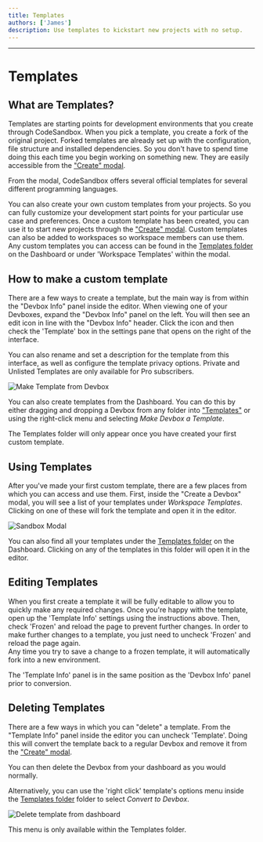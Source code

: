 ```yaml
---
title: Templates
authors: ['James']
description: Use templates to kickstart new projects with no setup.
---
```



---

# Templates

## What are Templates?

Templates are starting points for development environments that you create through CodeSandbox. When you pick a template, you create a fork of the original project. Forked templates are already set up with the
configuration, file structure and installed dependencies. So you don't have to
spend time doing this each time you begin working on something new. They
are easily accessible from the ["Create" modal](https://codesandbox.io/d).

From the modal, CodeSandbox offers several official templates for several different programming languages.

You can also create your own custom templates from your projects. So you can fully customize your development start points for your particular use case and preferences. Once a custom
template has been created, you can use it to start new projects through the ["Create" modal](https://codesandbox.io/d). Custom templates can also be added
to workspaces so workspace members can use them. Any custom templates you can access can be found in the [Templates folder](https://codesandbox.io/dashboard/templates) on the Dashboard or under 'Workspace Templates' within the modal.

## How to make a custom template

There are a few ways to create a template, but the main way is from within the
"Devbox Info" panel inside the editor. When viewing one of your Devboxes,
expand the "Devbox Info" panel on the left. You will then see an edit icon in line with the "Devbox Info" header. Click the icon and then check the 'Template' box in the settings pane that opens on the right of the interface.

<Callout>
You can also rename and set a description for the template from this interface, as well as configure the template privacy options. Private and Unlisted Templates are only available for Pro subscribers.
</Callout>

![Make Template from Devbox](../images/devbox-info-pane.png)

You can also create templates from the Dashboard. You can do this by either dragging and dropping a Devbox from
any folder into ["Templates"](https://codesandbox.io/dashboard/templates) or using the right-click menu and selecting
_Make Devbox a Template_.

<Callout>
The Templates folder will only appear once you have created your first custom template.
</Callout>

## Using Templates

After you've made your first custom template, there are a few places from which
you can access and use them. First, inside the "Create a Devbox" modal,
you will see a list of your templates under _Workspace Templates_. Clicking on one of
these will fork the template and open it in the editor.

![Sandbox Modal](../images/devbox-template-modal.png)

You can also find all your templates under the [Templates folder](https://codesandbox.io/dashboard/templates) on the
Dashboard. Clicking on any of the templates in this folder will open
it in the editor.

## Editing Templates

When you first create a template it will be fully editable to allow you to quickly make any required changes.
Once you're happy with the template, open up the 'Template Info' settings using the instructions above. 
Then, check 'Frozen' and reload the page to prevent further changes. 
In order to make further changes to a template, you just need to uncheck 'Frozen' and reload the page again.  
Any time you try to save a change to a frozen template, it will automatically fork into a new environment. 

<Callout>
The 'Template Info' panel is in the same position as the 'Devbox Info' panel prior to conversion.
</Callout>

## Deleting Templates

There are a few ways in which you can "delete" a template. From the "Template
Info" panel inside the editor you can uncheck 'Template'. Doing this will convert the template back
to a regular Devbox and remove it from the ["Create" modal](https://codesandbox.io/d).

You can then delete the Devbox from your dashboard as you would normally. 

Alternatively, you can use the 'right click' template's options menu inside the [Templates folder](https://codesandbox.io/dashboard/templates)
folder to select _Convert to Devbox_.

![Delete template from dashboard](../images/devbox-template-menu.png)

<Callout>
This menu is only available within the Templates folder.
</Callout>
